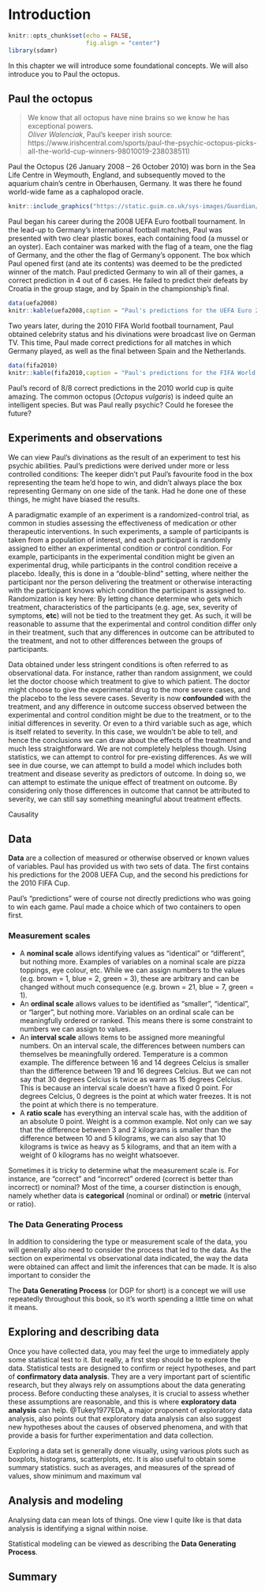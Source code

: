 # Introduction {#intro}

```r
knitr::opts_chunk$set(echo = FALSE,
                      fig.align = "center")
library(sdamr)
```

In this chapter we will introduce some foundational concepts. We will also introduce you to Paul the octopus.

## Paul the octopus

> We know that all octopus have nine brains so we know he has exceptional powers.  
> _Oliver Walenciak_, Paul's keeper
> irish source: https://www.irishcentral.com/sports/paul-the-psychic-octopus-picks-all-the-world-cup-winners-98010019-238038511)

Paul the Octopus (26 January 2008 – 26 October 2010) was born in the Sea Life Centre in Weymouth, England, and subsequently moved to the aquarium chain's centre in Oberhausen, Germany. It was there he found world-wide fame as a caphalopod oracle. 

```r
knitr::include_graphics("https://static.guim.co.uk/sys-images/Guardian/Pix/pictures/2010/7/15/1279193684789/Paul-the-octopus-005.jpg")
```

Paul began his career during the 2008 UEFA Euro football tournament. In the lead-up to Germany's international football matches, Paul was presented with two clear plastic boxes, each containing food (a mussel or an oyster). Each container was marked with the flag of a team, one the flag of Germany, and the other the flag of Germany's opponent. The box which Paul opened first (and ate its contents) was deemed to be the predicted winner of the match. Paul predicted Germany to win all of their games, a correct prediction in 4 out of 6 cases. He failed to predict their defeats by Croatia in the group stage, and by Spain in the championship's final.

```r
data(uefa2008)
knitr::kable(uefa2008,caption = "Paul's predictions for the UEFA Euro 2008",label = "uefa2008")
```

Two years later, during the 2010 FIFA World football tournament, Paul obtained celebrity status and his divinations were broadcast live on German TV. This time, Paul made correct predictions for all matches in which Germany played, as well as the final between Spain and the Netherlands. 

```r
data(fifa2010)
knitr::kable(fifa2010,caption = "Paul's predictions for the FIFA World Cup 2010")
```

Paul's record of 8/8 correct predictions in the 2010 world cup is quite amazing. The common octopus (_Octopus vulgaris_) is indeed quite an intelligent species. But was Paul really psychic? Could he foresee the future?

## Experiments and observations

We can view Paul's divinations as the result of an experiment to test his psychic abilities. Paul's predictions were derived under more or less controlled conditions: The keeper didn't put Paul's favourite food in the box representing the team he'd hope to win, and didn't always place the box representing Germany on one side of the tank. Had he done one of these things, he might have biased the results. 

A paradigmatic example of an experiment is a randomized-control trial, as common in studies assessing the effectiveness of medication or other therapeutic interventions. In such experiments, a sample of participants is taken from a population of interest, and each participant is randomly assigned to either an experimental condition or control condition. For example, participants in the experimental condition might be given an experimental drug, while participants in the control condition receive a placebo. Ideally, this is done in a "double-blind" setting, where neither the participant nor the person delivering the treatment or otherwise interacting with the participant knows which condition the participant is assigned to. Randomization is key here: By letting chance determine who gets which treatment, characteristics of the participants (e.g. age, sex, severity of symptoms, __etc__) will not be tied to the treatment they get. As such, it will be reasonable to assume that the experimental and control condition differ only in their treatment, such that any differences in outcome can be attributed to the treatment, and not to other differences between the groups of participants.

Data obtained under less stringent conditions is often referred to as observational data. For instance, rather than random assignment, we could let the doctor choose which treatment to give to which patient. The doctor might choose to give the experimental drug to the more severe cases, and the placebo to the less severe cases. Severity is now __confounded__ with the treatment, and any difference in outcome success observed between the experimental and control condition might be due to the treatment, or to the initial differences in severity. Or even to a third variable such as age, which is itself related to severity. In this case, we wouldn't be able to tell, and hence the conclusions we can draw about the effects of the treatment and much less straightforward. We are not completely helpless though. Using statistics, we can attempt to control for pre-existing differences. As we will see in due course, we can attempt to build a model which includes both treatment and disease severity as predictors of outcome. In doing so, we can attempt to estimate the unique effect of treatment on outcome. By considering only those differences in outcome that cannot be attributed to severity, we can still say something meaningful about treatment effects.  

Causality

## Data

__Data__ are a collection of measured or otherwise observed or known values of variables. Paul has provided us with two sets of data. The first contains his predictions for the 2008 UEFA Cup, and the second his predictions for the 2010 FIFA Cup. 

Paul's "predictions" were of course not directly predictions who was going to win each game. Paul made a choice which of two containers to open first. 

### Measurement scales

* A __nominal scale__ allows identifying values as "identical" or "different", but nothing more. Examples of variables on a nominal scale are pizza toppings, eye colour, etc. While we can assign numbers to the values (e.g. brown = 1, blue = 2, green = 3), these are arbitrary and can be changed without much consequence (e.g. brown = 21, blue = 7, green = 1). 
* An __ordinal scale__ allows values to be identified as "smaller", "identical", or "larger", but nothing more. Variables on an ordinal scale can be meaningfully ordered or ranked. This means there is some constraint to numbers we can assign to values. 
* An __interval scale__ allows items to be assigned more meaningful numbers. On an interval scale, the differences between numbers can themselves be meaningfully ordered. Temperature is a common example. The difference between 16 and 14 degrees Celcius is smaller than the difference between 19 and 16 degrees Celcius. But we can not say that 30 degrees Celcius is twice as warm as 15 degrees Celcius. This is because an interval scale doesn't have a fixed 0 point. For degrees Celcius, 0 degrees is the point at which water freezes. It is not the point at which there is no temperature. 
* A __ratio scale__ has everything an interval scale has, with the addition of an absolute 0 point. Weight is a common example. Not only can we say that the difference between 3 and 2 kilograms is smaller than the difference between 10 and 5 kilograms, we can also say that 10 kilograms is twice as heavy as 5 kilograms, and that an item with a weight of 0 kilograms has no weight whatsoever.

Sometimes it is tricky to determine what the measurement scale is. For instance, are "correct" and "incorrect" ordered (correct is better than incorrect) or nominal? Most of the time, a courser distinction is enough, namely whether data is __categorical__ (nominal or ordinal) or __metric__ (interval or ratio).

### The Data Generating Process

In addition to considering the type or measurement scale of the data, you will generally also need to consider the process that led to the data. As the section on experimental vs observational data indicated, the way the data were obtained can affect and limit the inferences that can be made. It is also important to consider the 

The __Data Generating Process__ (or DGP for short) is a concept we will use repeatedly throughout this book, so it's worth spending a little time on what it means. 

## Exploring and describing data

Once you have collected data, you may feel the urge to immediately apply some statistical test to it. But really, a first step should be to explore the data. Statistical tests are designed to confirm or reject hypotheses, and part of __confirmatory data analysis__. They are a very important part of scientific research, but they always rely on assumptions about the data generating process. Before conducting these analyses, it is crucial to assess whether these assumptions are reasonable, and this is where __exploratory data analysis__ can help. @Tukey1977EDA, a major proponent of exploratory data analysis, also points out that exploratory data analysis can also suggest new hypotheses about the causes of observed phenomena, and with that provide a basis for further experimentation and data collection.

Exploring a data set is generally done visually, using various plots such as boxplots, histograms, scatterplots, etc. It is also useful to obtain some summary statistics.  such as averages, and measures of the spread of values, show minimum and maximum val

## Analysis and modeling

Analysing data can mean lots of things. One view I quite like is that data analysis is identifying a signal within noise. 

Statistical modeling can be viewed as describing the __Data Generating Process__. 

## Summary